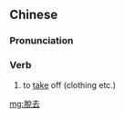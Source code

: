 ==Chinese==
{{zh-forms}}

===Pronunciation===
{{zh-pron
|m=tuōqù
|cat=v
}}

===Verb===
{{zh-verb}}

# to [[take]] off (clothing etc.)

[[mg:脫去]]